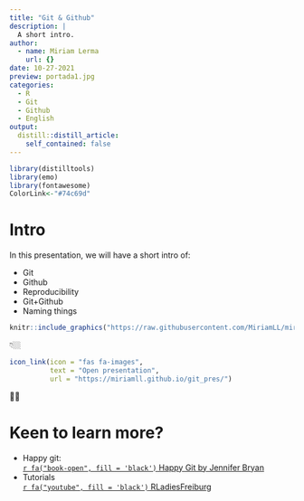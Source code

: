 ```yaml
---
title: "Git & Github"
description: |
  A short intro.
author:
  - name: Miriam Lerma
    url: {}
date: 10-27-2021
preview: portada1.jpg
categories:
  - R
  - Git
  - Github
  - English
output:
  distill::distill_article:
    self_contained: false
---
```


```r
library(distilltools)
library(emo)
library(fontawesome)
ColorLink<-"#74c69d"
```

# Intro

In this presentation, we will have a short intro of:

- Git
- Github
- Reproducibility
- Git+Github
- Naming things

```r
knitr::include_graphics("https://raw.githubusercontent.com/MiriamLL/miriamlerma_/main/_posts/2021-09-24-home-range-adehabitathr/blog1.jpg")
```

👇🏼

```r
icon_link(icon = "fas fa-images",
          text = "Open presentation",
          url = "https://miriamll.github.io/git_pres/")
```

☝🏼

# Keen to learn more?

- Happy git:    
[`r fa("book-open", fill = 'black')` Happy Git by Jennifer Bryan](https://happygitwithr.com/)<br>
- Tutorials   
[`r fa("youtube", fill = 'black')` RLadiesFreiburg](https://www.youtube.com/watch?v=tSse0KPgSoQ&t=1s)

